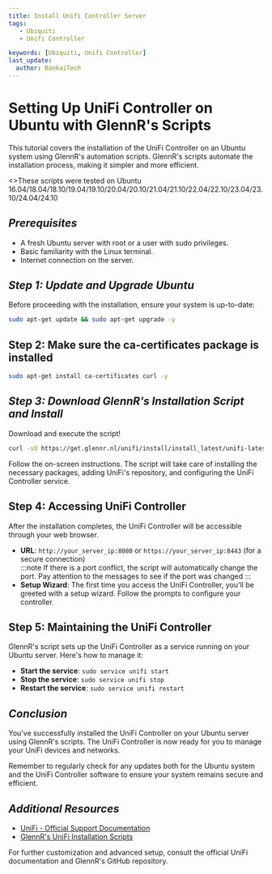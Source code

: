 ```yaml
---
title: Install Unifi Controller Server
tags:
   - Ubiquiti
   - Unifi Controller

keywords: [Ubiquiti, Unifi Controller]
last_update:
  author: BankaiTech
---
```




# **Setting Up UniFi Controller on Ubuntu with GlennR's Scripts**

This tutorial covers the installation of the UniFi Controller on an Ubuntu system using GlennR's automation scripts. GlennR's scripts automate the installation process, making it simpler and more efficient.
<p>
<>These scripts were tested on Ubuntu 16.04/18.04/18.10/19.04/19.10/20.04/20.10/21.04/21.10/22.04/22.10/23.04/23.10/24.04/24.10</>
</p>

## ***Prerequisites***
- A fresh Ubuntu server with root or a user with sudo privileges.
- Basic familiarity with the Linux terminal.
- Internet connection on the server.

## ***Step 1: Update and Upgrade Ubuntu***

Before proceeding with the installation, ensure your system is up-to-date:

```bash
sudo apt-get update && sudo apt-get upgrade -y
```
## Step 2: Make sure the ca-certificates package is installed
```bash
sudo apt-get install ca-certificates curl -y
```

## ***Step 3: Download GlennR's Installation Script and Install***

Download and execute the script!

```bash
curl -sO https://get.glennr.nl/unifi/install/install_latest/unifi-latest.sh && bash unifi-latest.sh
```

Follow the on-screen instructions. The script will take care of installing the necessary packages, adding UniFi's repository, and configuring the UniFi Controller service.

## Step 4: Accessing UniFi Controller

After the installation completes, the UniFi Controller will be accessible through your web browser.

- **URL**: `http://your_server_ip:8080` or `https://your_server_ip:8443` (for a secure connection)\
  :::note
  If there is a port conflict, the script will automatically change the port. Pay attention to the messages to see if the port was changed
  :::
- **Setup Wizard**: The first time you access the UniFi Controller, you'll be greeted with a setup wizard. Follow the prompts to configure your controller.

## Step 5: Maintaining the UniFi Controller

GlennR's script sets up the UniFi Controller as a service running on your Ubuntu server. Here's how to manage it:

- **Start the service**: `sudo service unifi start`
- **Stop the service**: `sudo service unifi stop`
- **Restart the service**: `sudo service unifi restart`

## ***Conclusion***

You've successfully installed the UniFi Controller on your Ubuntu server using GlennR's scripts. The UniFi Controller is now ready for you to manage your UniFi devices and networks.

Remember to regularly check for any updates both for the Ubuntu system and the UniFi Controller software to ensure your system remains secure and efficient.

## ***Additional Resources***

- [UniFi - Official Support Documentation](https://help.ui.com/hc/en-us/categories/200320654-UniFi-Wireless)
- [GlennR's UniFi Installation Scripts](https://community.ui.com/questions/UniFi-Installation-Scripts-or-UniFi-Easy-Update-Script-or-UniFi-Lets-Encrypt-or-UniFi-Easy-Encrypt-/ccbc7530-dd61-40a7-82ec-22b17f027776)

For further customization and advanced setup, consult the official UniFi documentation and GlennR's GitHub repository.

<BuyMeACoffeeButton />

